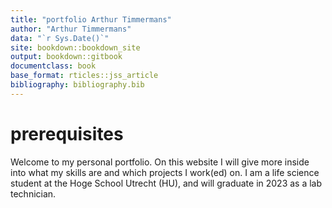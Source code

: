 ```yaml
---
title: "portfolio Arthur Timmermans"
author: "Arthur Timmermans"
data: "`r Sys.Date()`"
site: bookdown::bookdown_site
output: bookdown::gitbook
documentclass: book 
base_format: rticles::jss_article
bibliography: bibliography.bib
---
```


# prerequisites 
Welcome to my personal portfolio. On this website I will give more inside into what my skills are and  which projects I work(ed) on. I am a life science student at the Hoge School Utrecht (HU), and will graduate in 2023 as a lab technician. 
